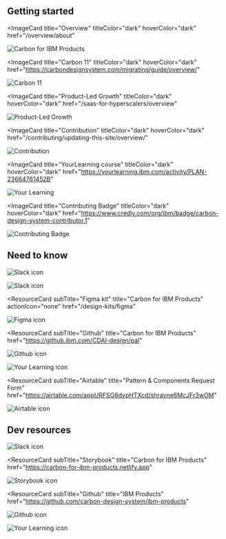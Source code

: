 
## Getting started

<Row className="image-card-group">

<Column colMd={4} colLg={4} noGutterSm>

<ImageCard
  title="Overview"
  titleColor="dark"
  hoverColor="dark"
  href="/overview/about"
>

![Carbon for IBM Products](../images/homepage/cards/carbon-for-ibm-products.jpg)

</ImageCard>

<ImageCard
  title="Carbon 11"
  titleColor="dark"
  hoverColor="dark"
  href="https://carbondesignsystem.com/migrating/guide/overview/"
>

![Carbon 11](../images/homepage/cards/carbon-11.jpg)

</ImageCard>

</Column>

<Column colMd={4} colLg={4} noGutterSm>

<ImageCard
  title="Product-Led Growth"
  titleColor="dark"
  hoverColor="dark"
  href="/saas-for-hyperscalers/overview"
>

![Product-Led Growth](../images/homepage/cards/plg.jpg)

</ImageCard>

<ImageCard
  title="Contribution"
  titleColor="dark"
  hoverColor="dark"
  href="/contributing/updating-this-site/overview/"
>

![Contribution](../images/homepage/cards/contribution.jpg)

</ImageCard>

</Column>

<Column colMd={4} colLg={4} noGutterSm>

<ImageCard
  title="YourLearning course"
  titleColor="dark"
  hoverColor="dark"
  href="https://yourlearning.ibm.com/activity/PLAN-23664761452B"
>

![Your Learning](../images/homepage/cards/your-learning.jpg)

</ImageCard>

<ImageCard
  title="Contributing Badge"
  titleColor="dark"
  hoverColor="dark"
  href="https://www.credly.com/org/ibm/badge/carbon-design-system-contributor.1"
>

![Contributing Badge](../images/homepage/cards/contributor.jpg)

</ImageCard>

</Column>

</Row>

## Need to know

<Row className="resource-card-group">

<Column colMd={4} colLg={4} noGutterSm>

<ResourceCard
  subTitle="Slack"
  title="ds_adoption_guild"
  href="https://ibm-casdesign.slack.com/archives/CHJSPKW9Y/">

![Slack icon](../images/homepage/slack-icon.png)

</ResourceCard>

</Column>

<Column colMd={4} colLg={4} noGutterSm>

<ResourceCard
  subTitle="Slack"
  title="ibmproducts-pal"
  href="https://ibm-casdesign.slack.com/archives/CQGR0HC05/">

![Slack icon](../images/homepage/slack-icon.png)

</ResourceCard>

</Column>

<Column colMd={4} colLg={4} noGutterSm>

<ResourceCard
  subTitle="Figma kit"
  title="Carbon for IBM Products"
  actionIcon="none"
  href="/design-kits/figma"
>

![Figma icon](../images/homepage/figma-icon.png)

</ResourceCard>

</Column>

<Column colMd={4} colLg={4} noGutterSm>

<ResourceCard
  subTitle="Github"
  title="Carbon for IBM Products"
  href="https://github.ibm.com/CDAI-design/pal"
>

![Github icon](../images/homepage/github-icon.png)

</ResourceCard>

</Column>

<Column colMd={4} colLg={4} noGutterSm>

<ResourceCard
  subTitle="Subscribe"
  title="DSAG: Th 11:00 am EST"
  actionIcon="calendar"
  href="https://ec.yourlearning.ibm.com/w3/event/10377319">

![Your Learning icon](../images/homepage/your-learning-icon.png)

</ResourceCard>

</Column>

<Column colMd={4} colLg={4} noGutterSm>

<ResourceCard
  subTitle="Airtable"
  title="Pattern & Components Request Form"
  href="https://airtable.com/appURFSG6dypHTXcd/shrayne6McJFr3wOM"
>

![Airtable icon](../images/homepage/airtable-icon.png)

</ResourceCard>

</Column>

</Row>

## Dev resources

<Row className="resource-card-group">

<Column colMd={4} colLg={4} noGutterSm>

<ResourceCard
  subTitle="Slack"
  title="ibmproducts-pal-dev"
  href="https://ibm-casdesign.slack.com/archives/C013ZTX0N6B/">

![Slack icon](../images/homepage/slack-icon.png)

</ResourceCard>

</Column>

<Column colMd={4} colLg={4} noGutterSm>

<ResourceCard
  subTitle="Storybook"
  title="Carbon for IBM Products"
  href="https://carbon-for-ibm-products.netlify.app"
>

![Storybook icon](../images/homepage/storybook-icon.png)

</ResourceCard>

</Column>

<Column colMd={4} colLg={4} noGutterSm>

<ResourceCard
  subTitle="Github"
  title="IBM Products"
  href="https://github.com/carbon-design-system/ibm-products"
>

![Github icon](../images/homepage/github-icon.png)

</ResourceCard>

</Column>

<Column colMd={4} colLg={4} noGutterSm>

<ResourceCard
  subTitle="Office Hours"
  title="With the Dev team"
  actionIcon="calendar"
  href="https://ec.yourlearning.ibm.com/w3/meeting/10373279">

![Your Learning icon](../images/homepage/your-learning-icon.png)

</ResourceCard>

</Column>

</Row>

